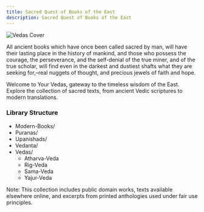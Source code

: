```yaml
---
title: Sacred Quest of Books of the East
description: Sacred Quest of Books of the East
---
```



![Vedas Cover](../../assets/vedas-cover.png)

All ancient books which have once been called sacred by man, will have their lasting place in the history of mankind, and those who possess the courage, the perseverance, and the self-denial of the true miner, and of the true scholar, will find even in the darkest and dustiest shafts what they are seeking for,–real nuggets of thought, and precious jewels of faith and hope.

Welcome to Your Vedas, gateway to the timeless wisdom of the East. Explore the collection of sacred texts, from ancient Vedic scriptures to modern translations.

### Library Structure

<FileTree>

- Modern-Books/
- Puranas/
- Upanishads/
- Vedanta/
- Vedas/
  - Atharva-Veda
  - Rig-Veda
  - Sama-Veda
  - Yajur-Veda

</FileTree>

Note: This collection includes public domain works, texts available elsewhere online, and excerpts from printed anthologies used under fair use principles.